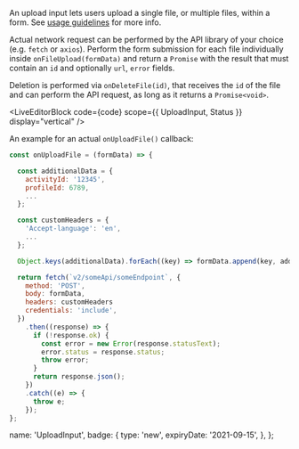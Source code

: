 
An upload input lets users upload a single file, or multiple files, within a form. See [usage guidelines](https://transferwise.github.io/neptune/components/upload-input/) for more info.

Actual network request can be performed by the API library of your choice (e.g. `fetch` or `axios`). Perform the form submission for each file individually inside `onFileUpload(formData)` and return a `Promise` with the result that must contain an `id` and optionally `url`, `error` fields.

Deletion is performed via `onDeleteFile(id)`, that receives the `id` of the file and can perform the API request, as long as it returns a `Promise<void>`.

<LiveEditorBlock code={code} scope={{ UploadInput, Status }} display="vertical" />

An example for an actual `onUploadFile()` callback:

```javascript
const onUploadFile = (formData) => {

  const additionalData = {
    activityId: '12345',
    profileId: 6789,
    ...
  };

  const customHeaders = {
    'Accept-language': 'en',
    ...
  };

  Object.keys(additionalData).forEach((key) => formData.append(key, additionalData[key]));

  return fetch(`v2/someApi/someEndpoint`, {
    method: 'POST',
    body: formData,
    headers: customHeaders
    credentials: 'include',
  })
    .then((response) => {
      if (!response.ok) {
        const error = new Error(response.statusText);
        error.status = response.status;
        throw error;
      }
      return response.json();
    })
    .catch((e) => {
      throw e;
    });
};
```

<GeneratePropsTable componentName="UploadInput" />

  name: 'UploadInput',
  badge: {
    type: 'new',
    expiryDate: '2021-09-15',
  },
};
